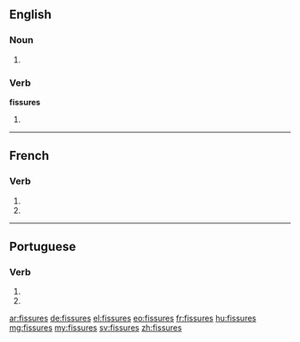 {{also|fissurés}}
==English==

===Noun===
{{head|en}}

# {{plural of|fissure}}

===Verb===
'''fissures'''

# {{en-third-person singular of|fissure}}

----

==French==

===Verb===
{{fr-verb-form}}

# {{conjugation of|fissurer||2|s|pres|ind|lang=fr}}
# {{conjugation of|fissurer||2|s|pres|sub|lang=fr}}

----

==Portuguese==

===Verb===
{{pt-verb-form}}

# {{conjugation of|fissurar||2|s|present|subjunctive|lang=pt}}
# {{conjugation of|fissurar||2|s|negative|imperative|lang=pt}}

[[ar:fissures]]
[[de:fissures]]
[[el:fissures]]
[[eo:fissures]]
[[fr:fissures]]
[[hu:fissures]]
[[mg:fissures]]
[[my:fissures]]
[[sv:fissures]]
[[zh:fissures]]